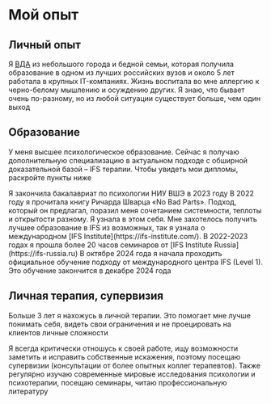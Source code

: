 
# Мой опыт

## Личный опыт

Я [ВДА](https://fem-books.livejournal.com/2123804.html) из небольшого города и бедной семьи, которая получила образование в одном из лучших российских вузов и около 5 лет работала в крупных IT-компаниях. Жизнь воспитала во мне аллергию к черно-белому мышлению и осуждению других. Я знаю, что бывает очень по-разному, но из любой ситуации существует больше, чем один выход

## Образование

У меня высшее психологическое образование. Сейчас я получаю дополнительную специализацию в актуальном подходе с обширной доказательной базой – IFS терапии. Чтобы увидеть мои дипломы, раскройте пункты ниже

<Accordion title="НИУ ВШЭ Психология">
  Я закончила бакалавриат по психологии НИУ ВШЭ в 2023 году
  <ResizableImage src={hseDiploma} alt="Диплом бакалавра психологии НИУ ВШЭ" />
</Accordion>

<Accordion title="IFS Institute Level 1">
  В 2022 году я прочитала книгу Ричарда Шварца «No Bad Parts». Подход, который он предлагал, поразил меня сочетанием системности, теплоты и открытости разному. Я узнала в этом себя. Мне захотелось получить лучшее образование в IFS из возможных, так я узнала о международном [IFS Institute](https://ifs-institute.com/). В 2022-2023 годах я прошла более 20 часов семинаров от [IFS Institute Russia](https://ifs-russia.ru)
  В октябре 2024 года я начала проходить официальное обучение подходу от международного центра IFS (Level 1). Это обучение закончится в декабре 2024 года
    <ResizableImage src={ifsCertificate4} alt="IFS сертификат 1" />
    <ResizableImage src={ifsCertificate1} alt="IFS сертификат 2" />
    <ResizableImage src={ifsCertificate2} alt="IFS сертификат 3" />
    <ResizableImage src={ifsCertificate3} alt="IFS сертификат 4" />
</Accordion>

## Личная терапия, супервизия

Больше 3 лет я нахожусь в личной терапии. Это помогает мне лучше понимать себя, видеть свои ограничения и не проецировать на клиентов личные сложности

Я всегда критически отношусь к своей работе, ищу возможности заметить и исправить собственные искажения, поэтому посещаю супервизии (консультации от более опытных коллег терапевтов). Также регулярно изучаю современные мировые исследования психологии и психотерапии, посещаю семинары, читаю профессиональную литературу
